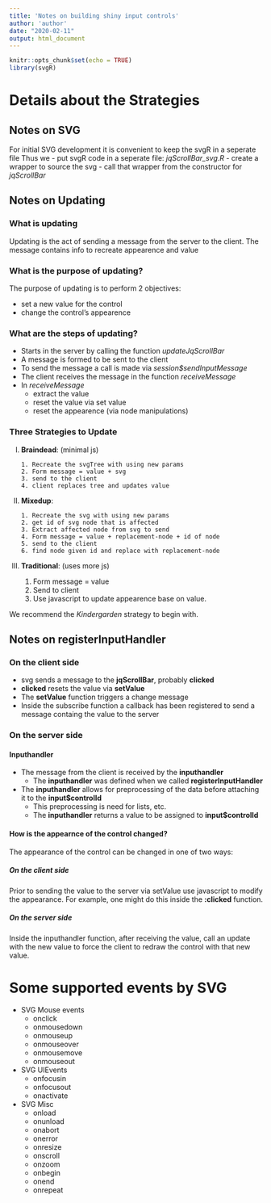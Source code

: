 ```yaml
---
title: 'Notes on building shiny input controls'
author: 'author'
date: "2020-02-11"
output: html_document
---
```


  
```r
knitr::opts_chunk$set(echo = TRUE)
library(svgR)
```



# Details about the Strategies


## Notes on SVG
For initial SVG development it is convenient to keep the svgR in a seperate file
Thus we
- put svgR code in a seperate file:  *jqScrollBar_svg.R*
- create a wrapper to source the svg
- call that wrapper from the constructor for *jqScrollBar*

## Notes on Updating

### What is updating

Updating is the act of sending a message from the server to the client.
The message contains info to recreate appearence and value

### What is the purpose of updating?

The purpose of updating is to perform 2 objectives: 

-   set a new value for the control
-   change the control's appearence


### What are the steps of updating?

- Starts in the server by calling the function *updateJqScrollBar*
- A message is formed to be sent to the client
- To send the message a call is made via  *session\$sendInputMessage*
- The client receives the message in the function *receiveMessage* 
- In *receiveMessage* 
    - extract the value
    - reset the value via set value
    - reset the appearence (via node manipulations)

### Three Strategies to Update

I.  **Braindead**: (minimal js)

        1. Recreate the svgTree with using new params 
        2. Form message = value + svg
        3. send to the client
        4. client replaces tree and updates value

II. **Mixedup**:

        1. Recreate the svg with using new params 
        2. get id of svg node that is affected
        3. Extract affected node from svg to send
        4. Form message = value + replacement-node + id of node
        5. send to the client
        6. find node given id and replace with replacement-node
        
III. **Traditional**: (uses more js)

        1. Form message = value
        2. Send to client
        3. Use javascript to update appearence base on value.

We recommend the *Kindergarden* strategy to begin with.


## Notes on registerInputHandler

### On the client side

- svg sends a message to the **jqScrollBar**, probably **clicked**
- **clicked** resets the value via **setValue**
- The **setValue** function  triggers a change message
- Inside the subscribe function a callback has been registered 
to send a message containg the value to the server 

### On the server side

#### Inputhandler
- The message from the client is received by the **inputhandler**
    - The **inputhandler** was defined when we called **registerInputHandler**
- The **inputhandler** allows for preprocessing of the data before attaching it to the **input\$controlId**
    - This preprocessing is need for lists, etc.
    - The **inputhandler** returns a value to be assigned to **input\$controlId**
 
#### How is the appearnce of the control changed?

The appearance of the control can be changed in one of two ways:

##### On the client side

Prior to sending the value to the server via setValue use javascript to modify the appearance.
For example, one might do this inside the **:clicked** function.

##### On the server side

Inside the inputhandler function, after receiving the value, call an update with the
new value to force the client to redraw the control with that new value.


# Some supported events by SVG

- SVG Mouse events
    - onclick
    - onmousedown
    - onmouseup
    - onmouseover
    - onmousemove
    - onmouseout
- SVG UIEvents
    - onfocusin
    - onfocusout
    - onactivate
- SVG Misc
    -  onload
    -  onunload
    -  onabort
    -  onerror
    -  onresize
    -  onscroll
    -  onzoom
    -  onbegin
    -  onend
    -  onrepeat
